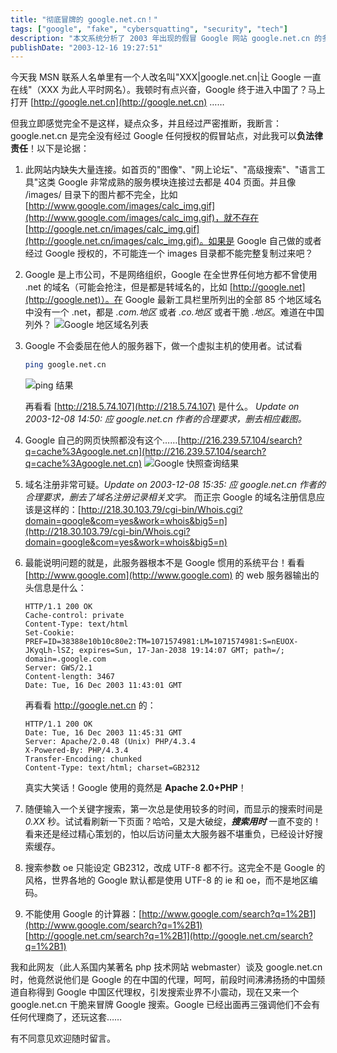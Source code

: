 ---
title: "彻底冒牌的 google.net.cn！"
tags: ["google", "fake", "cybersquatting", "security", "tech"]
description: "本文系统分析了 2003 年出现的假冒 Google 网站 google.net.cn 的多处疑点，包括网站功能不完整、域名命名不符合 Google 惯例、服务器架构与官方不符等技术证据。作者通过详细的技术检测，包括服务器配置、域名注册信息、搜索结果缓存机制等多个方面，揭露了该网站未经 Google 授权的真相，警示网民防范此类冒牌搜索引擎。"
publishDate: "2003-12-16 19:27:51"
---

今天我 MSN 联系人名单里有一个人改名叫"XXX|google.net.cn|让 Google 一直在线"（XXX 为此人平时网名）。我顿时有点兴奋，Google 终于进入中国了？马上打开 [http://google.net.cn](http://google.net.cn) ……

但我立即感觉完全不是这样，疑点众多，并且经过严密推断，我断言：google.net.cn 是完全没有经过 Google 任何授权的假冒站点，对此我可以**负法律责任**！以下是论据：

1. 此网站内缺失大量连接。如首页的"图像"、"网上论坛"、"高级搜索"、"语言工具"这类 Google 非常成熟的服务模块连接过去都是 404 页面。并且像 /images/ 目录下的图片都不完全，比如 [http://www.google.com/images/calc_img.gif](http://www.google.com/images/calc_img.gif)，就不存在 [http://google.net.cn/images/calc_img.gif](http://google.net.cn/images/calc_img.gif)。如果是 Google 自己做的或者经过 Google 授权的，不可能连一个 images 目录都不能完整复制过来吧？

2. Google 是上市公司，不是网络组织，Google 在全世界任何地方都不曾使用 .net 的域名（可能会抢注，但是都是转域名的，比如 [http://google.net](http://google.net)）。在 Google 最新工具栏里所列出的全部 85 个地区域名中没有一个 .net，都是 *.com.地区* 或者 *.co.地区* 或者干脆 *.地区*。难道在中国列外？
   ![Google 地区域名列表](http://blog.xdanger.com/archives/pics/20031216a.png)

3. Google 不会委屈在他人的服务器下，做一个虚拟主机的使用者。试试看

   ```bash
   ping google.net.cn
   ```

   ![ping 结果](http://blog.xdanger.com/archives/pics/20031216c.png)

   再看看 [http://218.5.74.107](http://218.5.74.107) 是什么。
   *Update on 2003-12-08 14:50: 应 google.net.cn 作者的合理要求，删去相应截图。*

4. Google 自己的网页快照都没有这个……[http://216.239.57.104/search?q=cache%3Agoogle.net.cn](http://216.239.57.104/search?q=cache%3Agoogle.net.cn)
   ![Google 快照查询结果](http://blog.xdanger.com/archives/pics/20031216b.png)

5. 域名注册非常可疑。*Update on 2003-12-08 15:35: 应 google.net.cn 作者的合理要求，删去了域名注册记录相关文字。* 而正宗 Google 的域名注册信息应该是这样的：[http://218.30.103.79/cgi-bin/Whois.cgi?domain=google&com=yes&work=whois&big5=n](http://218.30.103.79/cgi-bin/Whois.cgi?domain=google&com=yes&work=whois&big5=n)

6. 最能说明问题的就是，此服务器根本不是 Google 惯用的系统平台！看看 [http://www.google.com](http://www.google.com) 的 web 服务器输出的头信息是什么：

   ```http
   HTTP/1.1 200 OK
   Cache-control: private
   Content-Type: text/html
   Set-Cookie: PREF=ID=38388e10b10c80e2:TM=1071574981:LM=1071574981:S=nEUOX-JKyqLh-lSZ; expires=Sun, 17-Jan-2038 19:14:07 GMT; path=/; domain=.google.com
   Server: GWS/2.1
   Content-length: 3467
   Date: Tue, 16 Dec 2003 11:43:01 GMT
   ```

   再看看 <http://google.net.cn> 的：

   ```http
   HTTP/1.1 200 OK
   Date: Tue, 16 Dec 2003 11:45:31 GMT
   Server: Apache/2.0.48 (Unix) PHP/4.3.4
   X-Powered-By: PHP/4.3.4
   Transfer-Encoding: chunked
   Content-Type: text/html; charset=GB2312
   ```

   真实大笑话！Google 使用的竟然是 **Apache 2.0+PHP**！

7. 随便输入一个关键字搜索，第一次总是使用较多的时间，而显示的搜索时间是 *0.XX* 秒。试试看刷新一下页面？哈哈，又是大破绽，***搜索用时*** 一直不变的！看来还是经过精心策划的，怕以后访问量太大服务器不堪重负，已经设计好搜索缓存。

8. 搜索参数 oe 只能设定 GB2312，改成 UTF-8 都不行。这完全不是 Google 的风格，世界各地的 Google 默认都是使用 UTF-8 的 ie 和 oe，而不是地区编码。

9. 不能使用 Google 的计算器：[http://www.google.com/search?q=1%2B1](http://www.google.com/search?q=1%2B1) [http://google.net.cm/search?q=1%2B1](http://google.net.cm/search?q=1%2B1)

我和此网友（此人系国内某著名 php 技术网站 webmaster）谈及 google.net.cn 时，他竟然说他们是 Google 的在中国的代理，呵呵，前段时间沸沸扬扬的中国频道自称得到 Google 中国区代理权，引发搜索业界不小震动，现在又来一个 google.net.cn 干脆来冒牌 Google 搜索。Google 已经出面再三强调他们不会有任何代理商了，还玩这套……

有不同意见欢迎随时留言。
